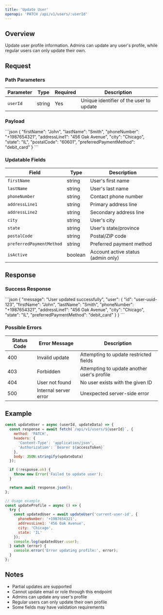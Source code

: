 ```yaml
---
title: 'Update User'
openapi: 'PATCH /api/v1/users/:userId'
---
```


## Overview

Update user profile information. Admins can update any user's profile, while regular users can only update their own.

## Request

### Path Parameters

| Parameter | Type | Required | Description |
|-----------|------|----------|-------------|
| `userId` | string | Yes | Unique identifier of the user to update |

### Payload

<RequestExample>
```json
{
  "firstName": "John",
  "lastName": "Smith",
  "phoneNumber": "+1987654321",
  "addressLine1": "456 Oak Avenue",
  "city": "Chicago",
  "state": "IL",
  "postalCode": "60601",
  "preferredPaymentMethod": "debit_card"
}
```
</RequestExample>

### Updatable Fields

| Field | Type | Description |
|-------|------|-------------|
| `firstName` | string | User's first name |
| `lastName` | string | User's last name |
| `phoneNumber` | string | Contact phone number |
| `addressLine1` | string | Primary address line |
| `addressLine2` | string | Secondary address line |
| `city` | string | User's city |
| `state` | string | User's state/province |
| `postalCode` | string | Postal/ZIP code |
| `preferredPaymentMethod` | string | Preferred payment method |
| `isActive` | boolean | Account active status (admin only) |

## Response

### Success Response

<ResponseExample>
```json
{
  "message": "User updated successfully",
  "user": {
    "id": "user-uuid-123",
    "firstName": "John",
    "lastName": "Smith",
    "phoneNumber": "+1987654321",
    "addressLine1": "456 Oak Avenue",
    "city": "Chicago",
    "state": "IL",
    "preferredPaymentMethod": "debit_card"
  }
}
```
</ResponseExample>

### Possible Errors

| Status Code | Error Message | Description |
|------------|--------------|-------------|
| 400 | Invalid update | Attempting to update restricted fields |
| 403 | Forbidden | Attempting to update another user's profile |
| 404 | User not found | No user exists with the given ID |
| 500 | Internal server error | Unexpected server-side error |

## Example

```javascript
const updateUser = async (userId, updateData) => {
  const response = await fetch(`/api/v1/users/${userId}`, {
    method: 'PATCH',
    headers: {
      'Content-Type': 'application/json',
      'Authorization': `Bearer ${accessToken}`
    },
    body: JSON.stringify(updateData)
  });

  if (!response.ok) {
    throw new Error('Failed to update user');
  }

  return await response.json();
};

// Usage example
const updateProfile = async () => {
  try {
    const updatedUser = await updateUser('current-user-id', {
      phoneNumber: '+1987654321',
      addressLine1: '456 Oak Avenue',
      city: 'Chicago',
      state: 'IL'
    });
    console.log(updatedUser.user);
  } catch (error) {
    console.error('Error updating profile:', error);
  }
};
```

## Notes

- Partial updates are supported
- Cannot update email or role through this endpoint
- Admins can update any user's profile
- Regular users can only update their own profile
- Some fields may have validation requirements